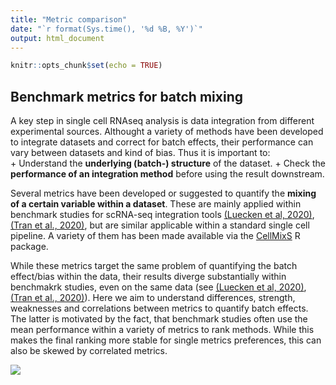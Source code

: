 ```yaml
---
title: "Metric comparison"
date: "`r format(Sys.time(), '%d %B, %Y')`"
output: html_document
---
```


```r
knitr::opts_chunk$set(echo = TRUE)
```

## Benchmark metrics for batch mixing 

A key step in single cell RNAseq analysis is data integration from different experimental sources. 
Althought a variety of methods have been developed to integrate datasets and correct for batch effects,
their performance can vary between datasets and kind of bias. Thus it is important to:  
+ Understand the **underlying (batch-) structure** of the dataset.
+ Check the **performance of an integration method** before using the result downstream.
  

Several metrics have been developed or suggested to quantify the **mixing of a certain variable within a dataset**.
These are mainly applied within benchmark studies for scRNA-seq integration tools 
[(Luecken et al, 2020)](https://www.biorxiv.org/content/10.1101/2020.05.22.111161v2), 
[(Tran et al., 2020)](https://genomebiology.biomedcentral.com/articles/10.1186/s13059-019-1850-9),
but are similar applicable within a standard single cell pipeline. A variety of them has been made available
via the [CellMixS](https://www.bioconductor.org/packages/release/bioc/html/CellMixS.html) R package.

While these metrics target the same problem of quantifying the batch effect/bias within the data, 
their results diverge substantially within benchmakrk studies, even on the same data 
(see [(Luecken et al, 2020)](https://www.biorxiv.org/content/10.1101/2020.05.22.111161v2), 
[(Tran et al., 2020)](https://genomebiology.biomedcentral.com/articles/10.1186/s13059-019-1850-9)).
Here we aim to understand differences, strength, weaknesses and correlations between metrics to quantify batch effects.
The latter is motivated by the fact, that benchmark studies often use the mean performance 
within a variety of metrics to rank methods. While this makes the final ranking more stable for 
single metrics preferences, this can also be skewed by correlated metrics.

![](../../docs/external/overview_project.png)
